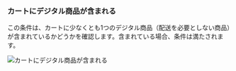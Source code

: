 ### カートにデジタル商品が含まれる

この条件は、カートに少なくとも1つのデジタル商品（配送を必要としない商品）が含まれているかどうかを確認します。含まれている場合、条件は満たされます。

<img
  src="/images/essentials/condition-sets/cart-has-digital-product.webp"
  alt="カートにデジタル商品が含まれる"
/>
